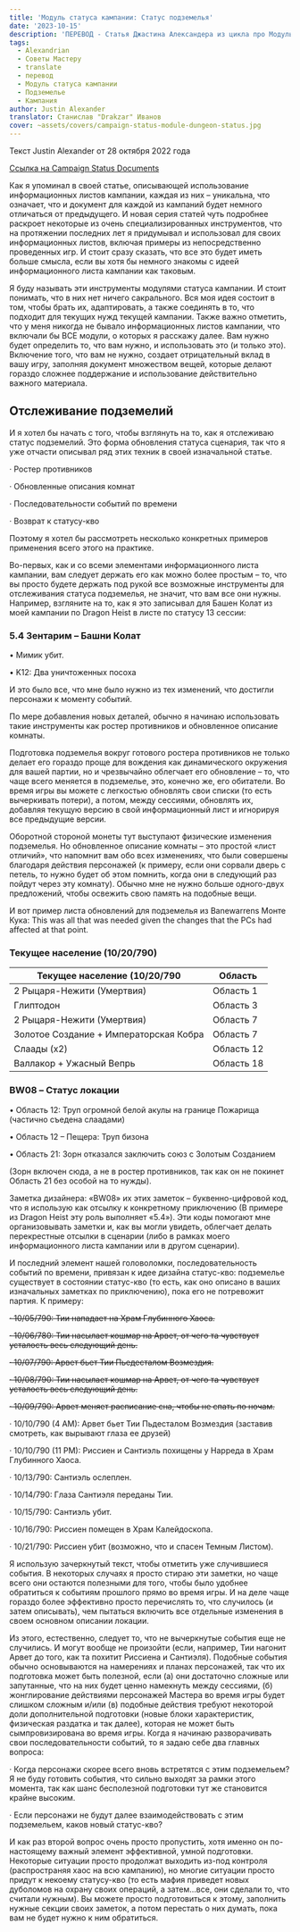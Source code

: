 ```yaml
---
title: 'Модуль статуса кампании: Статус подземелья'
date: '2023-10-15'
description: 'ПЕРЕВОД - Статья Джастина Александера из цикла про Модуль статуса кампании посвященная статусу (состоянию) подземелья #alexandrian #translate #dnd5e #campaign #gmtips'
tags:
  - Alexandrian
  - Советы Мастеру
  - translate
  - перевод
  - Модуль статуса кампании
  - Подземелье
  - Кампания
author: Justin Alexander
translator: Станислав "Drakzar" Иванов
cover: ~assets/covers/campaign-status-module-dungeon-status.jpg
---
```


Текст Justin Alexander от 28 октября 2022 года

[Ссылка на Campaign Status Documents](/post/translate/alexandrian-smart-prep-4-campaign-status-documents)

Как я упоминал в своей статье, описывающей использование информационных листов кампании, каждая из них – уникальна, что означает, что и документ для каждой из кампаний будет немного отличаться от предыдущего. И новая серия статей чуть подробнее раскроет некоторые из очень специализированных инструментов, что на протяжении последних лет я придумывал и использовал для своих информационных листов, включая примеры из непосредственно проведенных игр. И стоит сразу сказать, что все это будет иметь больше смысла, если вы хотя бы немного знакомы с идеей информационного листа кампании как таковым.

Я буду называть эти инструменты модулями статуса кампании. И стоит понимать, что в них нет ничего сакрального. Вся моя идея состоит в том, чтобы брать их, адаптировать, а также соединять в то, что подходит для текущих нужд текущей кампании.
Также важно отметить, что у меня никогда не бывало информационных листов кампании, что включали бы ВСЕ модули, о которых я расскажу далее. Вам нужно будет определить то, что вам нужно, и использовать это (и только это). Включение того, что вам не нужно, создает отрицательный вклад в вашу игру, заполняя документ множеством вещей, которые делают гораздо сложнее поддержание и использование действительно важного материала.

## Отслеживание подземелий

И я хотел бы начать с того, чтобы взглянуть на то, как я отслеживаю статус подземелий. Это форма обновления статуса сценария, так что я уже отчасти описывал ряд этих техник в своей изначальной статье.

· Ростер противников

· Обновленные описания комнат

· Последовательности событий по времени

· Возврат к статусу-кво

Поэтому я хотел бы рассмотреть несколько конкретных примеров применения всего этого на практике.

Во-первых, как и со всеми элементами информационного листа кампании, вам следует держать его как можно более простым – то, что вы просто будете держать под рукой все возможные инструменты для отслеживания статуса подземелья, не значит, что вам все они нужны. Например, взгляните на то, как я это записывал для Башен Колат из моей кампании по Dragon Heist в листе по статусу 13 сессии:

### 5.4 Зентарим – Башни Колат

• Мимик убит.

• K12: Два уничтоженных посоха

И это было все, что мне было нужно из тех изменений, что достигли персонажи к моменту событий.

По мере добавления новых деталей, обычно я начинаю использовать такие инструменты как ростер противников и обновленное описание комнаты.

Подготовка подземелья вокруг готового ростера противников не только делает его гораздо проще для вождения как динамического окружения для вашей партии, но и чрезвычайно облегчает его обновление – то, что чаще всего меняется в подземелье, это, конечно же, его обитатели. Во время игры вы можете с легкостью обновлять свои списки (то есть вычеркивать потери), а потом, между сессиями, обновлять их, добавляя текущую версию в свой информационный лист и игнорируя все предыдущие версии.

Оборотной стороной монеты тут выступают физические изменения подземелья. Но обновленное описание комнаты – это простой «лист отличий», что напомнит вам обо всех изменениях, что были совершены благодаря действия персонажей (к примеру, если они сорвали дверь с петель, то нужно будет об этом помнить, когда они в следующий раз пойдут через эту комнату). Обычно мне не нужно больше одного-двух предложений, чтобы освежить свою память на подобные вещи.

И вот пример листа обновлений для подземелья из Banewarrens Монте Кука:
This was all that was needed given the changes that the PCs had affected at that point.

### Текущее население (10/20/790)

| Текущее население (10/20/790           | Область    |
| -------------------------------------- | ---------- |
| 2 Рыцаря-Нежити (Умертвия)             | Область 1  |
| Глиптодон                              | Область 3  |
| 2 Рыцаря-Нежити (Умертвия)             | Область 7  |
| Золотое Создание + Императорская Кобра | Область 7  |
| Слаады (x2)                            | Область 12 |
| Валлакор + Ужасный Вепрь               | Область 18 |

### BW08 – Статус локации

• Область 12: Труп огромной белой акулы на границе Пожарища (частично съедена слаадами)

• Область 12 – Пещера: Труп бизона

• Область 21: Зорн отказался заключить союз с Золотым Созданием

(Зорн включен сюда, а не в ростер противников, так как он не покинет Область 21 без особой на то нужды).

Заметка дизайнера: «BW08» их этих заметок – буквенно-цифровой код, что я использую как отсылку к конкретному приключению (В примере из Dragon Heist эту роль выполняет «5.4»). Эти коды помогают мне организовывать заметки и, как вы могли увидеть, облегчает делать перекрестные отсылки в сценарии (либо в рамках моего информационного листа кампании или в другом сценарии).

И последний элемент нашей головоломки, последовательность событий по времени, привязан к идее дизайна статус-кво: подземелье существует в состоянии статус-кво (то есть, как оно описано в ваших изначальных заметках по приключению), пока его не потревожит партия. К примеру:

~~· 10/05/790: Тии нападает на Храм Глубинного Хаоса.~~

~~· 10/06/780: Тии насылает кошмар на Арвет, от чего та чувствует усталость весь следующий день.~~

~~· 10/07/790: Арвет бьет Тии Пьедесталом Возмездия.~~

~~· 10/08/790: Тии насылает кошмар на Арвет, от чего та чувствует усталость весь следующий день.~~

~~· 10/09/790: Арвет меняет расписание сна, чтобы не спать по ночам.~~

· 10/10/790 (4 AM): Арвет бьет Тии Пьдесталом Возмездия (заставив смотреть, как вырывают глаза ее друзей)

· 10/10/790 (11 PM): Риссиен и Сантиэль похищены у Нарреда в Храм Глубинного Хаоса.

· 10/13/790: Сантиэль ослеплен.

· 10/14/790: Глаза Сантиэля переданы Тии.

· 10/15/790: Сантиэль убит.

· 10/16/790: Риссиен помещен в Храм Калейдоскопа.

· 10/21/790: Риссиен убит (возможно, что и спасен Темным Листом).

Я использую зачеркнутый текст, чтобы отметить уже случившиеся события. В некоторых случаях я просто стираю эти заметки, но чаще всего они остаются полезными для того, чтобы было удобнее обратиться к событиям прошлого прямо во время игры. И на деле чаще гораздо более эффективно просто перечислять то, что случилось (и затем описывать), чем пытаться включить все отдельные изменения в своем основном описании локации.

Из этого, естественно, следует то, что не вычеркнутые события еще не случились. И могут вообще не произойти (если, например, Тии нагонит Арвет до того, как та похитит Риссиена и Сантиэля). Подобные события обычно основываются на намерениях и планах персонажей, так что их подготовка может быть полезной, если (а) они достаточно сложные или запутанные, что на них будет ценно намекнуть между сессиями, (б) жонглирование действиями персонажей Мастера во время игры будет слишком сложным и/или (в) подобные действия требуют некоторой доли дополнительной подготовки (новые блоки характеристик, физическая раздатка и так далее), которая не может быть сымпровизирована во время игры.
Когда я начинаю разворачивать свои последовательности событий, то я задаю себе два главных вопроса:

· Когда персонажи скорее всего вновь встретятся с этим подземельем? Я не буду готовить события, что сильно выходят за рамки этого момента, так как шанс бесполезной подготовки тут же становится крайне высоким.

· Если персонажи не будут далее взаимодействовать с этим подземельем, каков новый статус-кво?

И как раз второй вопрос очень просто пропустить, хотя именно он по-настоящему важный элемент эффективной, умной подготовки. Некоторые ситуации просто продолжат выходить из-под контроля (распространяя хаос на всю кампанию), но многие ситуации просто придут к некоему статусу-кво (то есть мафия приведет новых дуболомов на охрану своих операций, а затем…все, они сделали то, что считали нужным). Вы можете просто подготовиться к этому, заполнить нужные секции своих заметок, а потом перестать о них думать, пока вам не будет нужно к ним обратиться.
